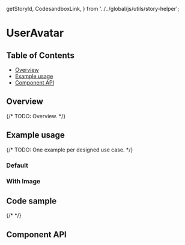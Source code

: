   getStoryId,
  CodesandboxLink,
} from '../../global/js/utils/story-helper';

# UserAvatar

## Table of Contents

- [Overview](#overview)
- [Example usage](#example-usage)
- [Component API](#component-api)

## Overview

{/* TODO: Overview. */}

## Example usage

{/* TODO: One example per designed use case. */}

### Default

<Canvas>
  <Story id={getStoryId(UserAvatar.displayName, 'default')} />
</Canvas>

### With Image

<Canvas>
  <Story id={getStoryId(UserAvatar.displayName, 'with-image')} />
</Canvas>

## Code sample

{/* <CodesandboxLink exampleDirectory="UserAvatar" /> */}

## Component API

<ArgsTable />
